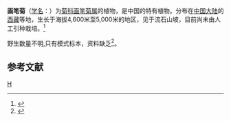 {{Speciesbox 
| taxon = Ajaniopsis penicilliformis
| status = NE
| status_system = IUCN3.1
| authority =  Shih
}}

'''画笔菊'''（[[学名|学名]]：{{lang|la|''Ajaniopsis penicilliformis''}}）为[[菊科|菊科]][[画笔菊属|画笔菊属]]的植物，是中国的特有植物。分布在[[中国大陆|中国大陆]]的[[西藏|西藏]]等地，生长于海拔4,600米至5,000米的地区，见于流石山坡，目前尚未由人工引种栽培。<ref>{{cite web| url =http://www.bioinfo.cn/db05/KmzwSpecies.php?action=view&id=3860| title =画笔菊| work =《中国高等植物数据库全库》| publisher =中国科学院微生物研究所| author =昆明植物研究所| accessdate =2009-02-25| deadurl =yes| archiveurl =https://web.archive.org/web/20160305040339/http://www.bioinfo.cn/db05/KmzwSpecies.php?action=view&id=3860| archivedate =2016-03-05}}</ref>

野生数量不明,只有模式标本，资料缺乏<ref>{{cite journal |last1=Lu |first1=Zhaoli |last2=Qin |first2=Haining |last3=Jin |first3=Xiaohua |last4=Zhang |first4=Zhixiang |last5=Yang |first5=Qingwen |last6=Hong |first6=Deyuan |last7=Li |first7=Dezhu |last8=Li |first8=Kaifan |last9=Yuan |first9=Liangchen |last10=Zhou |first10=Zhihua |title=On the necessity, principle, and process of updating the List of National Key Protected Wild Plants |journal=Biodiversity Science |date=2021-12-20 |volume=29 |issue=12 |pages=1577 |doi=10.17520/biods.2021394}}</ref>。

==参考文献==
{{reflist}}

{{Taxonbar|from=Q15230814}}

[[Category:画笔菊属|H]]